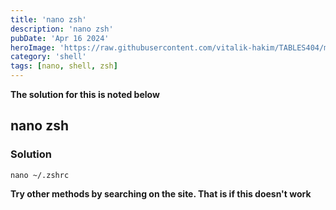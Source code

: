 ```yaml
---
title: 'nano zsh'
description: 'nano zsh'
pubDate: 'Apr 16 2024'
heroImage: 'https://raw.githubusercontent.com/vitalik-hakim/TABLES404/main/error_b/SHELL.jpg'
category: 'shell'
tags: [nano, shell, zsh]
---
```


**The solution for this is noted below**

## nano zsh

### Solution

```shell
nano ~/.zshrc
```

**Try other methods by searching on the site. That is if this doesn't work**
